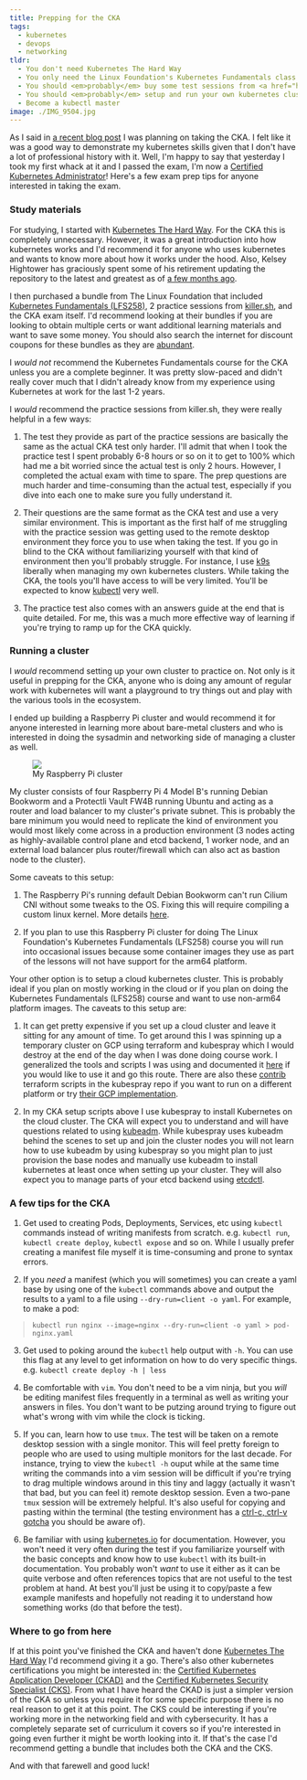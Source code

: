 ```yaml
---
title: Prepping for the CKA
tags:
  - kubernetes
  - devops
  - networking
tldr:
  - You don't need Kubernetes The Hard Way
  - You only need the Linux Foundation's Kubernetes Fundamentals class if you're an absolute beginner with no kubernetes experience
  - You should <em>probably</em> buy some test sessions from <a href="https://killer.sh" target="_blank">killer.sh</a>, especially if you've never done a proctored test like this
  - You should <em>probably</em> setup and run your own kubernetes cluster, <a href="https://github.com/snapwich/cka" target="_blank">here is the cloud terraform GCP + kubespray scripts</a> I used if interested
  - Become a kubectl master
image: ./IMG_9504.jpg
---
```


As I said in [a recent blog post](/blog/2024/4-20-a-new-résumé-for-new-opportunities) I was planning on taking the
CKA. I felt like it was a good way to demonstrate my kubernetes skills given that I don't have a lot of professional
history with it. Well, I'm happy to say that yesterday I took my first whack at it and I passed the exam,
I'm now a
[Certified Kubernetes Administrator](https://ti-user-certificates.s3.amazonaws.com/e0df7fbf-a057-42af-8a1f-590912be5460/d9045ed3-058c-4141-9add-bd229286ec69-richard-snapp-c9cacd9f-5c87-4d08-920d-a809686fe8c9-certificate.pdf)!
Here's a few exam prep tips for anyone interested in taking the exam.

### Study materials

For studying, I started with [Kubernetes The Hard Way](https://github.com/kelseyhightower/kubernetes-the-hard-way). For
the CKA this is completely unnecessary. However, it was a great introduction into how kubernetes works and I'd
recommend it for anyone who uses kubernetes and wants to know more about how it works under the hood. Also, Kelsey
Hightower has graciously spent some of his retirement updating the repository to the latest and greatest as of
[a few months ago](https://github.com/kelseyhightower/kubernetes-the-hard-way/commit/a9cb5f7ba50b3ed496a18a09c273941f80c6375a).

I then purchased a bundle from The Linux Foundation that included
[Kubernetes Fundamentals (LFS258)](https://training.linuxfoundation.org/training/kubernetes-fundamentals/), 2 practice
sessions from [killer.sh](https://killer.sh/cka), and the CKA exam itself. I'd recommend looking at their bundles if
you are looking to obtain multiple certs or want additional learning materials and want to save some money. You should
also search the internet for discount coupons for these bundles as they are
[abundant](https://github.com/techiescamp/linux-foundation-coupon).

I _would not_ recommend the Kubernetes Fundamentals course for the CKA unless you are a complete beginner. It was
pretty slow-paced and didn't really cover much that I didn't already know from my experience using Kubernetes at work
for the last 1-2 years.

I _would_ recommend the practice sessions from killer.sh, they were really helpful in
a few ways:

1. The test they provide as part of the practice sessions are basically the same as the actual CKA test only harder.
   I'll admit that when I took the practice test I spent probably 6-8 hours or so on it to get to 100% which had me a bit
   worried since the actual test is only 2 hours. However, I completed the actual exam with time to spare. The prep
   questions are much harder and time-consuming than the actual test, especially if you dive into each one to make sure you
   fully understand it.

2. Their questions are the same format as the CKA test and use a very similar environment. This is important as the
   first half of me struggling with the practice session was getting used to the remote desktop environment they
   force you to use when taking the test. If you go in blind to the CKA without familiarizing yourself with that kind of
   environment then you'll probably struggle. For instance, I use [k9s](https://k9scli.io/) liberally when managing my
   own kubernetes clusters. While taking the CKA, the tools you'll have access to will be very limited. You'll be expected
   to know [kubectl](https://kubernetes.io/docs/reference/kubectl/) very well.

3. The practice test also comes with an answers guide at the end that is quite detailed. For me, this was a much more
   effective way of learning if you're trying to ramp up for the CKA quickly.

### Running a cluster

I _would_ recommend setting up your own cluster to practice on. Not only is it useful in prepping for the CKA, anyone
who is doing any amount of regular work with kubernetes will want a playground to try things out and play with
the various tools in the ecosystem.

I ended up building a Raspberry Pi cluster and would recommend it for anyone interested in learning more about
bare-metal clusters and who is interested in doing the sysadmin and networking side of managing a cluster as well.

<LightboxGallery>
  <figure class="small right">
    <img style={{cursor: "pointer" }} v-img src={img9504.src} data-src={img9504.src} />
    <figcaption>My Raspberry Pi cluster</figcaption>
  </figure>
</LightboxGallery>

My cluster consists of four Raspberry Pi 4 Model B's running Debian Bookworm and a Protectli Vault FW4B running
Ubuntu and acting as a router and load balancer to my cluster's private subnet. This is probably the bare minimum you
would need to replicate the kind of environment you would most likely come across in a production environment
(3 nodes acting as highly-available control plane and etcd backend, 1 worker node, and an external load balancer
plus router/firewall which can also act as bastion node to the cluster).

Some caveats to this setup:

1. The Raspberry Pi's running default Debian Bookworm can't run Cilium CNI without some tweaks to the OS. Fixing
   this will require compiling a custom linux kernel. More details [here](https://github.com/raspberrypi/linux/issues/5354).

2. If you plan to use this Raspberry Pi cluster for doing The Linux Foundation's Kubernetes Fundamentals (LFS258)
   course you will run into occasional issues because some container images they use as part of the lessons will not
   have support for the arm64 platform.

Your other option is to setup a cloud kubernetes cluster. This is probably ideal if you plan on mostly working in
the cloud or if you plan on doing the Kubernetes Fundamentals (LFS258) course and want to use non-arm64
platform images. The caveats to this setup are:

1. It can get pretty expensive if you set up a cloud cluster and leave it sitting for any amount of time. To get
   around this I was spinning up a temporary cluster on GCP using terraform and kubespray which I would destroy at
   the end of the day when I was done doing course work. I generalized the tools and scripts I was using and documented
   it [here](https://github.com/snapwich/cka) if you would like to use it and go this route. There are also these
   [contrib](https://github.com/kubernetes-sigs/kubespray/tree/master/contrib/terraform) terraform scripts in the
   kubespray repo if you want to run on a different platform or try
   [their GCP implementation](https://github.com/kubernetes-sigs/kubespray/tree/master/contrib/terraform/gcp).

2. In my CKA setup scripts above I use kubespray to install Kubernetes on the cloud cluster. The CKA will expect you
   to understand and will have questions related to using [kubeadm](https://kubernetes.io/docs/reference/setup-tools/kubeadm/).
   While kubespray uses kubeadm behind the scenes to set up and join the cluster nodes you will not learn how to use
   kubeadm by using kubespray so you might plan to just provision the base nodes and manually use kubeadm to install
   kubernetes at least once when setting up your cluster. They will also expect you to manage parts of your etcd backend
   using [etcdctl](https://etcd.io/docs/v3.4/dev-guide/interacting_v3/).

### A few tips for the CKA

1. Get used to creating Pods, Deployments, Services, etc using `kubectl` commands instead of writing manifests from
   scratch. e.g. `kubectl run`, `kubectl create deploy`, `kubectl expose` and so on. While I usually prefer creating a
   manifest file myself it is time-consuming and prone to syntax errors.

2. If you _need_ a manifest (which you will sometimes) you can create a yaml base by using one of the `kubectl`
   commands above and output the results to a yaml to a file using `--dry-run=client -o yaml`. For example, to make a pod:

> `kubectl run nginx --image=nginx --dry-run=client -o yaml > pod-nginx.yaml`

3. Get used to poking around the `kubectl` help output with `-h`. You can use this flag at any level to get information
   on how to do very specific things. e.g. `kubectl create deploy -h | less`

4. Be comfortable with `vim`. You don't need to be a vim ninja, but you _will_ be editing manifest files frequently in
   a terminal as well as writing your answers in files. You don't want to be putzing around trying to figure out what's
   wrong with vim while the clock is ticking.

5. If you can, learn how to use `tmux`. The test will be taken on a remote desktop session with a single monitor.
   This will feel pretty foreign to people who are used to using multiple monitors for the last decade. For instance,
   trying to view the `kubectl -h` ouput while at the same time writing the commands into a vim session will be difficult if
   you're trying to drag multiple windows around in this tiny and laggy (actually it wasn't that bad, but you can feel it)
   remote desktop session. Even a two-pane `tmux` session will be extremely helpful. It's also useful for copying and
   pasting within the terminal (the testing environment has a
   [ctrl-c, ctrl-v gotcha](https://docs.linuxfoundation.org/tc-docs/certification/tips-cka-and-ckad#exam-technical-instructions)
   you should be aware of).

6. Be familiar with using [kubernetes.io](https://kubernetes.io/docs/home/) for documentation. However, you won't
   need it very often during the test if you familiarize yourself with the basic concepts and know how to use `kubectl`
   with its built-in documentation. You probably won't _want_ to use it either as it can be quite verbose and often
   references topics that are not useful to the test problem at hand. At best you'll just be using it to copy/paste a few
   example manifests and hopefully not reading it to understand how something works (do that before the test).

### Where to go from here

If at this point you've finished the CKA and haven't done [Kubernetes The Hard Way](https://github.com/kelseyhightower/kubernetes-the-hard-way)
I'd recommend giving it a go. There's also other kubernetes certifications you might be interested in: the
[Certified Kubernetes Application Developer (CKAD)](https://training.linuxfoundation.org/certification/certified-kubernetes-application-developer-ckad/)
and the [Certified Kubernetes Security Specialist (CKS)](https://training.linuxfoundation.org/certification/certified-kubernetes-security-specialist/).
From what I have heard the CKAD is just a simpler version of the CKA so unless you require it for some specific
purpose there is no real reason to get it at this point. The CKS could be interesting if you're working more in the
networking field and with cybersecurity. It has a completely separate set of curriculum it covers so if you're
interested in going even further it might be worth looking into it. If that's the case I'd recommend getting a bundle
that includes both the CKA and the CKS.

And with that farewell and good luck!
